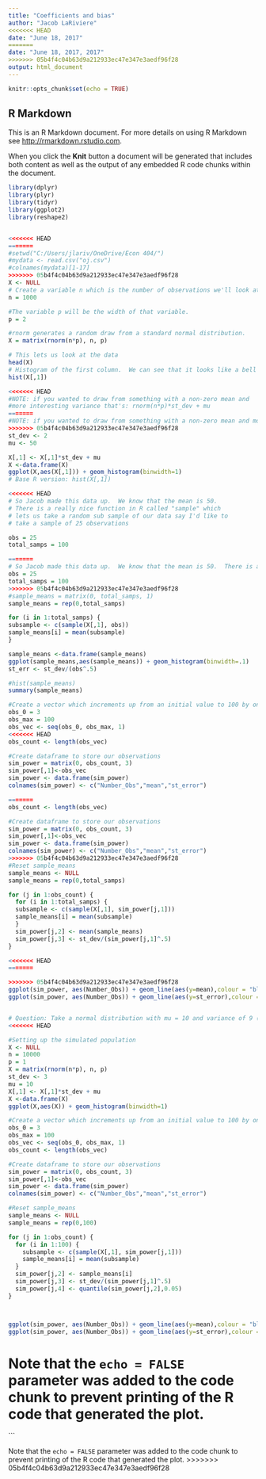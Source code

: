 ---
title: "Coefficients and bias"
author: "Jacob LaRiviere"
<<<<<<< HEAD
date: "June 18, 2017"
=======
date: "June 18, 2017, 2017"
>>>>>>> 05b4f4c04b63d9a212933ec47e347e3aedf96f28
output: html_document
---
  
```{r setup, include=FALSE}
knitr::opts_chunk$set(echo = TRUE)
```

## R Markdown

This is an R Markdown document. For more details on using R Markdown see <http://rmarkdown.rstudio.com>.

When you click the **Knit** button a document will be generated that includes both content as well as the output of any embedded R code chunks within the document. 


```{r}

library(dplyr)
library(plyr)
library(tidyr)
library(ggplot2)
library(reshape2)


<<<<<<< HEAD
=======
#setwd("C:/Users/jlariv/OneDrive/Econ 404/")
#mydata <- read.csv("oj.csv")
#colnames(mydata)[1-17]
>>>>>>> 05b4f4c04b63d9a212933ec47e347e3aedf96f28
X <- NULL
# Create a variable n which is the number of observations we'll look at.  
n = 1000

#The variable p will be the width of that variable.  
p = 2

#rnorm generates a random draw from a standard normal distribution.
X = matrix(rnorm(n*p), n, p)

# This lets us look at the data
head(X)
# Histogram of the first column.  We can see that it looks like a bell curve
hist(X[,1])

<<<<<<< HEAD
#NOTE: if you wanted to draw from something with a non-zero mean and 
#more interesting variance that's: rnorm(n*p)*st_dev + mu
=======
#NOTE: if you wanted to draw from something with a non-zero mean and more interesting variance that's: rnorm(n*p)*st_dev + mu
>>>>>>> 05b4f4c04b63d9a212933ec47e347e3aedf96f28
st_dev <- 2
mu <- 50

X[,1] <- X[,1]*st_dev + mu
X <-data.frame(X)
ggplot(X,aes(X[,1])) + geom_histogram(binwidth=1)
# Base R version: hist(X[,1])

<<<<<<< HEAD
# So Jacob made this data up.  We know that the mean is 50.  
# There is a really nice function in R called "sample" which 
# lets us take a random sub sample of our data say I'd like to 
# take a sample of 25 observations 

obs = 25
total_samps = 100

=======
# So Jacob made this data up.  We know that the mean is 50.  There is a really nice function in R called "sample" which lets us take a random sub sample of our data say I'd like to take a sample of 25 observations 
obs = 25
total_samps = 100
>>>>>>> 05b4f4c04b63d9a212933ec47e347e3aedf96f28
#sample_means = matrix(0, total_samps, 1)
sample_means = rep(0,total_samps)

for (i in 1:total_samps) {
subsample <- c(sample(X[,1], obs))
sample_means[i] = mean(subsample)
}

sample_means <-data.frame(sample_means)
ggplot(sample_means,aes(sample_means)) + geom_histogram(binwidth=.1)
st_err <- st_dev/(obs^.5)

#hist(sample_means)
summary(sample_means)

#Create a vector which increments up from an initial value to 100 by one
obs_0 = 3
obs_max = 100
obs_vec <- seq(obs_0, obs_max, 1)
<<<<<<< HEAD
obs_count <- length(obs_vec) 

#Create dataframe to store our observations
sim_power = matrix(0, obs_count, 3)
sim_power[,1]<-obs_vec 
sim_power <- data.frame(sim_power)
colnames(sim_power) <- c("Number_Obs","mean","st_error")

=======
obs_count <- length(obs_vec)

#Create dataframe to store our observations
sim_power = matrix(0, obs_count, 3)
sim_power[,1]<-obs_vec
sim_power <- data.frame(sim_power)
colnames(sim_power) <- c("Number_Obs","mean","st_error")
>>>>>>> 05b4f4c04b63d9a212933ec47e347e3aedf96f28
#Reset sample_means
sample_means <- NULL
sample_means = rep(0,total_samps)

for (j in 1:obs_count) {
  for (i in 1:total_samps) {
  subsample <- c(sample(X[,1], sim_power[j,1]))
  sample_means[i] = mean(subsample)
  }
  sim_power[j,2] <- mean(sample_means)
  sim_power[j,3] <- st_dev/(sim_power[j,1]^.5)
}

<<<<<<< HEAD
=======

>>>>>>> 05b4f4c04b63d9a212933ec47e347e3aedf96f28
ggplot(sim_power, aes(Number_Obs)) + geom_line(aes(y=mean),colour = "blue") 
ggplot(sim_power, aes(Number_Obs)) + geom_line(aes(y=st_error),colour = "red")


# Question: Take a normal distribution with mu = 10 and variance of 9 (e.g., standard deviation of 3).  Simulate a population of 10,000.  What is the sample size needed to make the standard error of the sample mean sufficiently small so that no more than 5% of the sample means are less 9?
<<<<<<< HEAD

#Setting up the simulated population
X <- NULL
n = 10000
p = 1
X = matrix(rnorm(n*p), n, p)
st_dev <- 3
mu = 10
X[,1] <- X[,1]*st_dev + mu
X <-data.frame(X)
ggplot(X,aes(X)) + geom_histogram(binwidth=1)

#Create a vector which increments up from an initial value to 100 by one
obs_0 = 3
obs_max = 100
obs_vec <- seq(obs_0, obs_max, 1)
obs_count <- length(obs_vec)

#Create dataframe to store our observations
sim_power = matrix(0, obs_count, 3)
sim_power[,1]<-obs_vec
sim_power <- data.frame(sim_power)
colnames(sim_power) <- c("Number_Obs","mean","st_error")

#Reset sample_means
sample_means <- NULL
sample_means = rep(0,100)

for (j in 1:obs_count) {
  for (i in 1:100) {
    subsample <- c(sample(X[,1], sim_power[j,1]))
    sample_means[i] = mean(subsample)
  }
  sim_power[j,2] <- sample_means[i]
  sim_power[j,3] <- st_dev/(sim_power[j,1]^.5)
  sim_power[j,4] <- quantile(sim_power[j,2],0.05)
}



ggplot(sim_power, aes(Number_Obs)) + geom_line(aes(y=mean),colour = "blue") 
ggplot(sim_power, aes(Number_Obs)) + geom_line(aes(y=st_error),colour = "red")

```

Note that the `echo = FALSE` parameter was added to the code chunk to prevent printing of the R code that generated the plot.
=======
  
  


```

Note that the `echo = FALSE` parameter was added to the code chunk to prevent printing of the R code that generated the plot.
>>>>>>> 05b4f4c04b63d9a212933ec47e347e3aedf96f28
